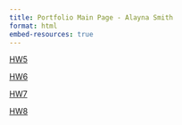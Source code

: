 ```yaml
---
title: Portfolio Main Page - Alayna Smith
format: html
embed-resources: true
---
```


[HW5](HW5/)

[HW6](HW6/)

[HW7](HW7/)

[HW8](HW8/)
